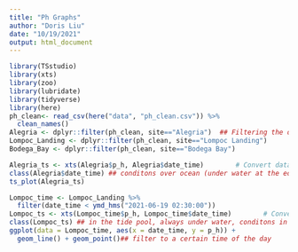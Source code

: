 ```yaml
---
title: "Ph Graphs"
author: "Doris Liu"
date: "10/19/2021"
output: html_document
---
```


```r
library(TSstudio)
library(xts)
library(zoo)
library(lubridate)
library(tidyverse)
library(here)
ph_clean<- read_csv(here("data", "ph_clean.csv")) %>% 
  clean_names()
Alegria <- dplyr::filter(ph_clean, site=="Alegria")  ## Filtering the data according to different sites
Lompoc_Landing <- dplyr::filter(ph_clean, site=="Lompoc Landing")
Bodega_Bay <- dplyr::filter(ph_clean, site=="Bodega Bay")
```

```r
Alegria_ts <- xts(Alegria$p_h, Alegria$date_time)        # Convert data frame to time series 
class(Alegria$date_time) ## conditons over ocean (under water at the edge of the beach)
ts_plot(Alegria_ts)
```

```r
Lompoc_time <- Lompoc_Landing %>% 
  filter(date_time < ymd_hms("2021-06-19 02:30:00"))
Lompoc_ts <- xts(Lompoc_time$p_h, Lompoc_time$date_time)        # Convert data frame to time series
class(Lompoc_ts) ## in the tide pool, always under water, conditons in the tide pool not nececerrily the ocean
ggplot(data = Lompoc_time, aes(x = date_time, y = p_h)) + 
  geom_line() + geom_point()## filter to a certain time of the day
```


